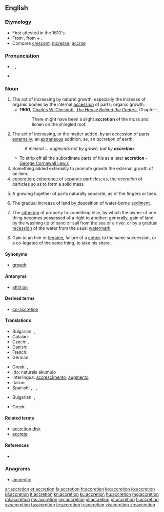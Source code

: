 ==English==

===Etymology===
* First attested in the 1610's.
* From {{etyl|la|en}} {{term|accretio|lang=la}}, from {{term|ad||to|lang=la}} + {{term|cresco|crēscō|grow|lang=la}}.
* Compare [[crescent]], [[increase]], [[accrue]]

===Pronunciation===
* {{a|US}} {{enPR|ŭkrēshən}}, {{IPA|/ə.ˈkɹi.ʃən/}}, {{X-SAMPA|/V"kr\i:.S@n/}}
* {{rhymes|iːʃən}}

===Noun===
{{en-noun}}

# The act of increasing by natural growth; especially the increase of organic bodies by the internal [[accession]] of parts; organic growth.
#* '''1900''', [[w:Charles W. Chesnutt|Charles W. Chesnutt]], ''[[w:The House Behind the Cedars|The House Behind the Cedars]]'', Chapter I,
#*: There might have been a slight '''accretion''' of the moss and lichen on the shingled roof.
# The act of increasing, or the matter added, by an accession of parts [[externally]]; an [[extraneous]] addition; as, an ''accretion'' of earth.
#: ''A mineral ... augments not by grown, but by '''accretion'''.''
#* To strip off all the subordinate parts of his as a later '''accretion''' - [[w:George Cornewall Lewis|George Cornewall Lewis]]
# Something added externally to promote growth the external growth of an item.
# [[concretion]]; [[coherence]] of separate particles; as, the ''accretion'' of particles so as to form a solid mass.
# {{context|biology|lang=en}} A growing together of parts naturally separate, as of the fingers or toes.
# {{context|geology|lang=en}} The gradual increase of land by deposition of water-borne [[sediment]].
# {{context|legal|lang=en}} The [[adhering]] of property to something else, by which the owner of one thing becomes possessed of a right to another; generally, gain of land by the washing up of sand or sail from the sea or a river, or by a gradual [[recession]] of the water from the usual [[watermark]].
# {{context|legal|lang=en}} Gain to an heir or [[legatee]], failure of a [[coheir]] to the same succession, or a co-legatee of the same thing, to take his share.

====Synonyms====
* [[growth]]

====Antonyms====
* [[attrition]]

====Derived terms====
* [[co-accretion]]

====Translations====
{{trans-top|act of increasing by natural growth}}
* Bulgarian: {{t+|bg|прираст}},  {{t+|bg|увеличение}}
* Catalan: {{t-|ca|acreció|f}}
* Czech: {{t-|cs|nárůst|m}}, {{t-|cs|nárůstek|m}}
* Danish: {{t-|da|tilføjelse|c}}
* French: {{t+|fr|accrétion}}
* German: {{t+|de|Zunahme}}
{{trans-mid}}
* Greek: {{t+|el|επαύξηση|f|tr=epáfxisi}}, {{t+|el|επισώρευση|f|tr=episórefsi}}
* Ido: naturala akumulo
* Interlingua: [[accrescimento]], [[augmento]]
* Italian: {{t+|it|accrescimento}}
* Spanish: {{t-|es|aumento}}, {{t+|es|crecimiento}}, {{t+|es|acreción|f}}, {{t-|es|acrecencia|f}}
{{trans-bottom}}
{{trans-top|concretion; coherence of separate particles; as, the accretion of particles so as to form a solid mass}}
* Bulgarian: ,  {{t+|bg|срастване}}
{{trans-mid}}
* Greek: {{t+|el|πρόσφυση|f|tr=prósfysi}}
{{trans-bottom}}

====Related terms====
* [[accretion disk]]
* [[accrete]]

====References====
* {{R:Webster 1913}}

===Anagrams===
* [[anorectic#English|anorectic]]

[[ar:accretion]]
[[et:accretion]]
[[fa:accretion]]
[[fr:accretion]]
[[ko:accretion]]
[[io:accretion]]
[[id:accretion]]
[[it:accretion]]
[[kn:accretion]]
[[ku:accretion]]
[[hu:accretion]]
[[mg:accretion]]
[[ml:accretion]]
[[ms:accretion]]
[[my:accretion]]
[[pl:accretion]]
[[pt:accretion]]
[[fi:accretion]]
[[sv:accretion]]
[[ta:accretion]]
[[te:accretion]]
[[tr:accretion]]
[[vi:accretion]]
[[zh:accretion]]